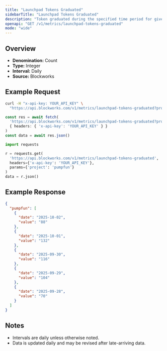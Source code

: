 ```yaml
---
title: "Launchpad Tokens Graduated"
sidebarTitle: "Launchpad Tokens Graduated"
description: "Token graduated during the specified time period for given launchpad."
openapi: "GET /v1/metrics/launchpad-tokens-graduated"
mode: "wide"
---
```


## Overview

- **Denomination:** Count
- **Type:** Integer
- **Interval:** Daily
- **Source:** Blockworks

## Example Request

<CodeGroup>

```bash cURL
curl -H "x-api-key: YOUR_API_KEY" \
  "https://api.blockworks.com/v1/metrics/launchpad-tokens-graduated?project=pumpfun"
```

```typescript TypeScript
const res = await fetch(
  'https://api.blockworks.com/v1/metrics/launchpad-tokens-graduated?project=pumpfun',
  { headers: { 'x-api-key': 'YOUR_API_KEY' } }
)
const data = await res.json()
```

```python Python
import requests

r = requests.get(
  'https://api.blockworks.com/v1/metrics/launchpad-tokens-graduated',
  headers={'x-api-key': 'YOUR_API_KEY'},
  params={'project': 'pumpfun'}
)
data = r.json()
```

</CodeGroup>

## Example Response

```json
{
  "pumpfun": [
    {
      "date": "2025-10-02",
      "value": "88"
    },
    {
      "date": "2025-10-01",
      "value": "132"
    },
    {
      "date": "2025-09-30",
      "value": "116"
    },
    {
      "date": "2025-09-29",
      "value": "104"
    },
    {
      "date": "2025-09-28",
      "value": "70"
    }
  ]
}
```

## Notes
- Intervals are daily unless otherwise noted.
- Data is updated daily and may be revised after late-arriving data.